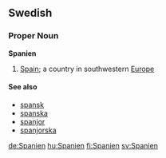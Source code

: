 ==Swedish==
===Proper Noun===
'''Spanien'''

#[[Spain]]; a country in southwestern [[Europe]]

====See also====
*[[spansk]]
*[[spanska]]
*[[spanjor]]
*[[spanjorska]]

[[de:Spanien]]
[[hu:Spanien]]
[[fi:Spanien]]
[[sv:Spanien]]